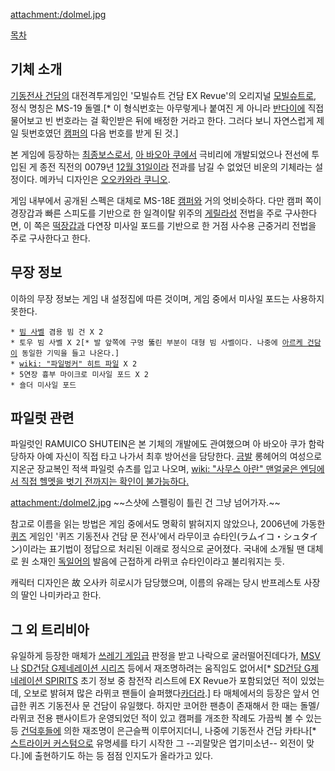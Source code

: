 attachment:/dolmel.jpg

[[목차]]

== 기체 소개 ==
[[기동전사 건담]]의 대전격투게임인 '모빌슈트 건담 EX Revue'의 오리지널 [[모빌슈트]]로, 정식 명칭은 MS-19 돌멜.[* 이 형식번호는 아무렇게나 붙여진 게 아니라 [[반다이]]에 직접 물어보고 빈 번호라는 걸 확인받은 뒤에 배정한 거라고 한다. 그러다 보니 자연스럽게 제일 뒷번호였던 [[캠퍼]]의 다음 번호를 받게 된 것.]

본 게임에 등장하는 [[최종보스]]로서, [[아 바오아 쿠]]에서 극비리에 개발되었으나 전선에 투입된 게 종전 직전의 0079년 [[12월 31일]]이라 전과를 남길 수 없었던 비운의 기체라는 설정이다. 메카닉 디자인은 [[오오카와라 쿠니오]].

게임 내부에서 공개된 스펙은 대체로 MS-18E [[캠퍼]]와 거의 엇비슷하다. 다만 캠퍼 쪽이 경장갑과 빠른 스피도를 기반으로 한 일격이탈 위주의 [[게릴라]]성 전법을 주로 구사한다면, 이 쪽은 [[떡장갑]]과 다연장 미사일 포드를 기반으로 한 거점 사수용 근중거리 전법을 주로 구사한다고 한다.

== 무장 정보 ==
이하의 무장 정보는 게임 내 설정집에 따른 것이며, 게임 중에서 미사일 포드는 사용하지 못한다. 

 * [[빔 사벨]] 겸용 빔 건 X 2
 * 토우 빔 사벨 X 2[* 발 앞쪽에 구멍 뚫린 부분이 대형 빔 사벨이다. 나중에 [[아르케 건담]]이 동일한 기믹을 들고 나온다.]
 * [[wiki: "파일벙커" 히트 파일]] X 2
 * 5연장 흉부 마이크로 미사일 포드 X 2
 * 숄더 미사일 포드

== 파일럿 관련 ==
파일럿인 RAMUICO SHUTEIN은 본 기체의 개발에도 관여했으며 아 바오아 쿠가 함락당하자 아예 자신이 직접 타고 나가서 최후 방어선을 담당한다. [[금발]] 롱헤어의 여성으로 지온군 장교복인 적색 파일럿 슈츠를 입고 나오며, [[wiki: "사무스 아란" 맨얼굴은 엔딩에서 직접 헬멧을 벗기 전까지는 확인이 불가능하다.]]

attachment:/dolmel2.jpg
~~스샷에 스펠링이 틀린 건 그냥 넘어가자.~~

참고로 이름을 읽는 방법은 게임 중에서도 명확히 밝혀지지 않았으나, 2006년에 가동한 [[퀴즈]] 게임인 '퀴즈 기동전사 건담 문 전사'에서 라무이코 슈타인(ラムイコ・シュタイン)이라는 표기법이 정답으로 처리된 이래로 정식으로 굳어졌다. 국내에 소개될 땐 대체로 원 소재인 [[독일어]]의 발음에 근접하게 라뮈코 슈타인이라고 불리워지는 듯.

캐릭터 디자인은 故 오사카 히로시가 담당했으며, 이름의 유래는 당시 반프레스토 사장의 딸인 나미카라고 한다.


== 그 외 트리비아 ==
유일하게 등장한 매체가 [[쓰레기 게임]]급 판정을 받고 나락으로 굴러떨어진데다가, [[MSV]]나 [[SD건담 G제네레이션 시리즈]] 등에서 재조명하려는 움직임도 없어서[* [[SD건담 G제네레이션 SPIRITS]] 초기 정보 중 참전작 리스트에 EX Revue가 포함되었던 적이 있었는데, 오보로 밝혀져 많은 라뮈코 팬들이 슬퍼했다[[카더라]].] 타 매체에서의 등장은 앞서 언급한 퀴즈 기동전사 문 건담이 유일했다. 하지만 코어한 팬층이 존재해서 한 때는 돌멜/라뮈코 전용 팬사이트가 운영되었던 적이 있고 캠퍼를 개조한 작례도 가끔씩 볼 수 있는 등 [[건덕후]]들에 의한 재조명이 은근슬쩍 이루어지더니, 나중에 기동전사 건담 카타나[* [[스트라이커 커스텀]]으로 유명세를 타기 시작한 그 --괴랄맞은 엽기미소년-- 외전이 맞다.]에 출현하기도 하는 등 점점 인지도가 올라가고 있다.
